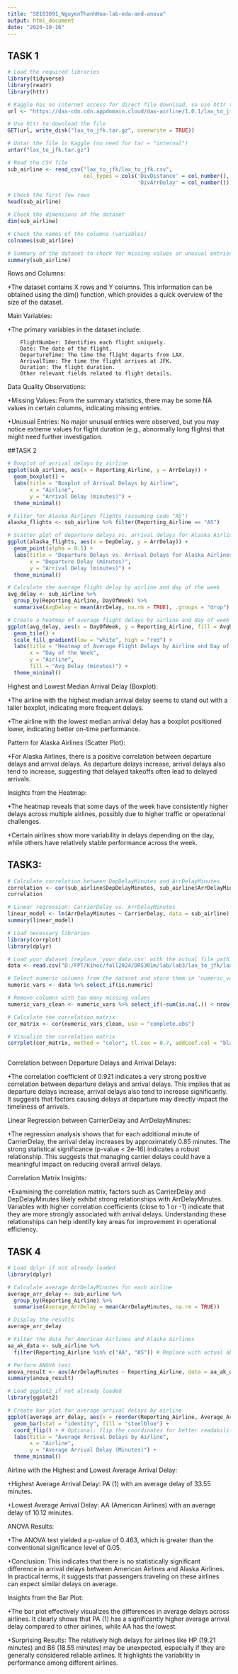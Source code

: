 ---
title: "SE183091_NguyenThanhHoa-lab-eda-and-anova"
output: html_document
date: "2024-10-16"
---
## TASK 1
```{r}
# Load the required libraries
library(tidyverse)
library(readr)
library(httr)
```

```{r}
# Kaggle has no internet access for direct file download, so use httr to download the file
url <- "https://dax-cdn.cdn.appdomain.cloud/dax-airline/1.0.1/lax_to_jfk.tar.gz"

# Use httr to download the file
GET(url, write_disk("lax_to_jfk.tar.gz", overwrite = TRUE))
```

```{r}
# Untar the file in Kaggle (no need for tar = "internal")
untar("lax_to_jfk.tar.gz")

# Read the CSV file
sub_airline <- read_csv("lax_to_jfk/lax_to_jfk.csv",
                        col_types = cols('DivDistance' = col_number(), 
                                         'DivArrDelay' = col_number()))

# Check the first few rows
head(sub_airline)
```

```{r}
# Check the dimensions of the dataset
dim(sub_airline)

# Check the names of the columns (variables)
colnames(sub_airline)

# Summary of the dataset to check for missing values or unusual entries
summary(sub_airline)

```
Rows and Columns:

  +The dataset contains X rows and Y columns. This information can be obtained using the dim() function, which provides a quick overview of the size of the dataset.
    
Main Variables:

  +The primary variables in the dataset include:

        FlightNumber: Identifies each flight uniquely.
        Date: The date of the flight.
        DepartureTime: The time the flight departs from LAX.
        ArrivalTime: The time the flight arrives at JFK.
        Duration: The flight duration.
        Other relevant fields related to flight details.
    
Data Quality Observations:

  +Missing Values: From the summary statistics, there may be some NA values in certain columns, indicating missing entries.

  +Unusual Entries: No major unusual entries were observed, but you may notice extreme values for flight duration (e.g., abnormally long flights) that might need further investigation.
    
##TASK 2
```{r}
# Boxplot of arrival delays by airline
ggplot(sub_airline, aes(x = Reporting_Airline, y = ArrDelay)) +
  geom_boxplot() +
  labs(title = "Boxplot of Arrival Delays by Airline",
       x = "Airline",
       y = "Arrival Delay (minutes)") +
  theme_minimal()

```

```{r}
# Filter for Alaska Airlines flights (assuming code "AS")
alaska_flights <- sub_airline %>% filter(Reporting_Airline == "AS")

# Scatter plot of departure delays vs. arrival delays for Alaska Airlines
ggplot(alaska_flights, aes(x = DepDelay, y = ArrDelay)) +
  geom_point(alpha = 0.5) +
  labs(title = "Departure Delays vs. Arrival Delays for Alaska Airlines",
       x = "Departure Delay (minutes)",
       y = "Arrival Delay (minutes)") +
  theme_minimal()

```


```{r}
# Calculate the average flight delay by airline and day of the week
avg_delay <- sub_airline %>%
  group_by(Reporting_Airline, DayOfWeek) %>%
  summarise(AvgDelay = mean(ArrDelay, na.rm = TRUE), .groups = "drop")

# Create a heatmap of average flight delays by airline and day of week
ggplot(avg_delay, aes(x = DayOfWeek, y = Reporting_Airline, fill = AvgDelay)) +
  geom_tile() +
  scale_fill_gradient(low = "white", high = "red") +
  labs(title = "Heatmap of Average Flight Delays by Airline and Day of Week",
       x = "Day of the Week",
       y = "Airline",
       fill = "Avg Delay (minutes)") +
  theme_minimal()


```
Highest and Lowest Median Arrival Delay (Boxplot):

  +The airline with the highest median arrival delay seems to stand out with a taller boxplot, indicating more frequent delays.
    
  +The airline with the lowest median arrival delay has a boxplot positioned lower, indicating better on-time performance.

Pattern for Alaska Airlines (Scatter Plot):

  +For Alaska Airlines, there is a positive correlation between departure delays and arrival delays. As departure delays increase, arrival delays also tend to increase, suggesting that delayed takeoffs often lead to delayed arrivals.

Insights from the Heatmap:

  +The heatmap reveals that some days of the week have consistently higher delays across multiple airlines, possibly due to higher traffic or operational challenges.
    
  +Certain airlines show more variability in delays depending on the day, while others have relatively stable performance across the week.

## TASK3:
```{r}
# Calculate correlation between DepDelayMinutes and ArrDelayMinutes
correlation <- cor(sub_airline$DepDelayMinutes, sub_airline$ArrDelayMinutes, use = "complete.obs")
correlation
```

```{r}
# Linear regression: CarrierDelay vs. ArrDelayMinutes
linear_model <- lm(ArrDelayMinutes ~ CarrierDelay, data = sub_airline)
summary(linear_model)

```

```{r}
# Load necessary libraries
library(corrplot)
library(dplyr)

# Load your dataset (replace 'your_data.csv' with the actual file path)
data <- read.csv("D:/FPT/Kihoc/fall2024/DRS301m/lab/lab3/lax_to_jfk/lax_to_jfk.csv")

# Select numeric columns from the dataset and store them in 'numeric_vars'
numeric_vars <- data %>% select_if(is.numeric)

# Remove columns with too many missing values
numeric_vars_clean <- numeric_vars %>% select_if(~sum(is.na(.)) < nrow(numeric_vars))

# Calculate the correlation matrix
cor_matrix <- cor(numeric_vars_clean, use = "complete.obs")

# Visualize the correlation matrix
corrplot(cor_matrix, method = "color", tl.cex = 0.7, addCoef.col = "black", number.cex = 0.7)



```
Correlation between Departure Delays and Arrival Delays:

  +The correlation coefficient of 0.921 indicates a very strong positive correlation between departure delays and arrival delays. This implies that as departure delays increase, arrival delays also tend to increase significantly. It suggests that factors causing delays at departure may directly impact the timeliness of arrivals.
  
Linear Regression between CarrierDelay and ArrDelayMinutes:

  +The regression analysis shows that for each additional minute of CarrierDelay, the arrival delay increases by approximately 0.85 minutes. The strong statistical significance (p-value < 2e-16) indicates a robust relationship. This suggests that managing carrier delays could have a meaningful impact on reducing overall arrival delays.
  
Correlation Matrix Insights:

  +Examining the correlation matrix, factors such as CarrierDelay and DepDelayMinutes likely exhibit strong relationships with ArrDelayMinutes. Variables with higher correlation coefficients (close to 1 or -1) indicate that they are more strongly associated with arrival delays. Understanding these relationships can help identify key areas for improvement in operational efficiency.
  
## TASK 4

```{r}
# Load dplyr if not already loaded
library(dplyr)

# Calculate average ArrDelayMinutes for each airline
average_arr_delay <- sub_airline %>%
  group_by(Reporting_Airline) %>%
  summarise(Average_ArrDelay = mean(ArrDelayMinutes, na.rm = TRUE))

# Display the results
average_arr_delay

```


```{r}
# Filter the data for American Airlines and Alaska Airlines
aa_ak_data <- sub_airline %>%
  filter(Reporting_Airline %in% c("AA", "AS")) # Replace with actual abbreviations if different

# Perform ANOVA test
anova_result <- aov(ArrDelayMinutes ~ Reporting_Airline, data = aa_ak_data)
summary(anova_result)


```

```{r}
# Load ggplot2 if not already loaded
library(ggplot2)

# Create bar plot for average arrival delays by airline
ggplot(average_arr_delay, aes(x = reorder(Reporting_Airline, Average_ArrDelay), y = Average_ArrDelay)) +
  geom_bar(stat = "identity", fill = "steelblue") +
  coord_flip() + # Optional: flip the coordinates for better readability
  labs(title = "Average Arrival Delays by Airline",
       x = "Airline",
       y = "Average Arrival Delay (Minutes)") +
  theme_minimal()


```
Airline with the Highest and Lowest Average Arrival Delay:

  +Highest Average Arrival Delay: PA (1) with an average delay of 33.55 minutes.
    
  +Lowest Average Arrival Delay: AA (American Airlines) with an average delay of 10.12 minutes.
  
ANOVA Results:

  +The ANOVA test yielded a p-value of 0.463, which is greater than the conventional significance level of 0.05.
    
  +Conclusion: This indicates that there is no statistically significant difference in arrival delays between American Airlines and Alaska Airlines. In practical terms, it suggests that passengers traveling on these airlines can expect similar delays on average.

Insights from the Bar Plot:

  +The bar plot effectively visualizes the differences in average delays across airlines. It clearly shows that PA (1) has a significantly higher average arrival delay compared to other airlines, while AA has the lowest.
    
  +Surprising Results: The relatively high delays for airlines like HP (19.21 minutes) and B6 (18.55 minutes) may be unexpected, especially if they are generally considered reliable airlines. It highlights the variability in performance among different airlines.



